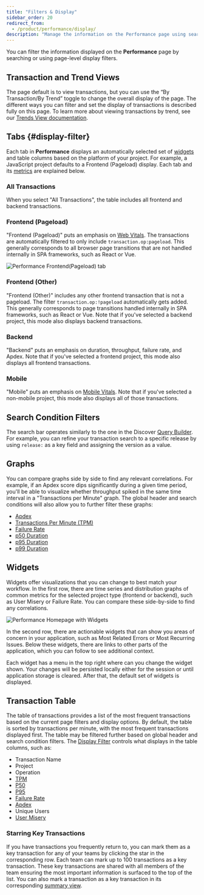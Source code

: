 ```yaml
---
title: "Filters & Display"
sidebar_order: 20
redirect_from:
  - /product/performance/display/
description: "Manage the information on the Performance page using search or page-level display filters to quickly identify performance issues."
---
```


You can filter the information displayed on the **Performance** page by searching or using page-level display filters.

## Transaction and Trend Views

The page default is to view transactions, but you can use the “By Transaction/By Trend” toggle to change the overall display of the page. The different ways you can filter and set the display of transactions is described fully on this page. To learn more about viewing transactions by trend, see our [Trends View documentation](/product/performance/trends/).

## Tabs {#display-filter}

Each tab in **Performance** displays an automatically selected set of [widgets](#widgets) and table columns based on the platform of your project. For example, a JavaScript project defaults to a Frontend (Pageload) display. Each tab and its [metrics](/product/performance/metrics/) are explained below.

### All Transactions

When you select "All Transactions", the table includes all frontend and backend transactions.

<!-- ![Performance Homepage with Display: All](00_performance_landing.png) -->

### Frontend (Pageload)

"Frontend (Pageload)" puts an emphasis on [Web Vitals](/product/performance/web-vitals/). The transactions are automatically filtered to only include `transaction.op:pageload`. This generally corresponds to all browser page transitions that are not handled internally in SPA frameworks, such as React or Vue.

![Performance Frontend(Pageload) tab](performance-landing-widgets.png)

### Frontend (Other)

"Frontend (Other)" includes any other frontend transaction that is not a pageload. The filter `transaction.op:!pageload` automatically gets added. This generally corresponds to page transitions handled internally in SPA frameworks, such as React or Vue. Note that if you've selected a backend project, this mode also displays backend transactions.

### Backend

"Backend" puts an emphasis on duration, throughput, failure rate, and Apdex. Note that if you've selected a frontend project, this mode also displays all frontend transactions.

<!-- ![Performance Homepage with Display: Backend](02_performance_landing.png) -->

### Mobile

"Mobile" puts an emphasis on [Mobile Vitals](/product/performance/mobile-vitals/). Note that if you've selected a non-mobile project, this mode also displays all of those transactions.

<!-- ![Performance Homepage with Display: Mobile](mobile-vitals.png) -->

## Search Condition Filters

The search bar operates similarly to the one in the Discover [Query Builder](/product/discover-queries/query-builder/#filter-by-search-conditions). For example, you can refine your transaction search to a specific release by using `release:` as a key field and assigning the version as a value.

## Graphs

You can compare graphs side by side to find any relevant correlations. For example, if an Apdex score dips significantly during a given time period, you'll be able to visualize whether throughput spiked in the same time interval in a "Transactions per Minute" graph. The global header and search conditions will also allow you to further filter these graphs:

- [Apdex](/product/performance/metrics/#apdex)
- [Transactions Per Minute (TPM)](/product/performance/metrics/#throughput-total-tpm-tps)
- [Failure Rate](/product/performance/metrics/#failure-rate)
- [p50 Duration](/product/performance/metrics/#p50-threshold)
- [p95 Duration](/product/performance/metrics/#p95-threshold)
- [p99 Duration](/product/performance/metrics/#p99-threshold)

## Widgets

Widgets offer visualizations that you can change to best match your workflow. In the first row, there are time series and distribution graphs of common metrics for the selected project type (frontend or backend), such as User Misery or Failure Rate. You can compare these side-by-side to find any correlations.

![Performance Homepage with Widgets](performance-landing-widgets.png)

In the second row, there are actionable widgets that can show you areas of concern in your application, such as Most Related Errors or Most Recurring Issues. Below these widgets, there are links to other parts of the application, which you can follow to see additional context.

Each widget has a menu in the top right where can you change the widget shown. Your changes will be persisted locally either for the session or until application storage is cleared. After that, the default set of widgets is displayed.

## Transaction Table

The table of transactions provides a list of the most frequent transactions based on the current page filters and display options. By default, the table is sorted by transactions per minute, with the most frequent transactions displayed first. The table may be filtered further based on global header and search condition filters.
The [Display Filter](#display-filter) controls what displays in the table columns, such as:

- Transaction Name
- Project
- Operation
- [TPM](/product/performance/metrics/#throughput-total-tpm-tps)
- [P50](/product/performance/metrics/#average-transaction-duration)
- [P95](/product/performance/metrics/#p95-threshold)
- [Failure Rate](/product/performance/metrics/#failure-rate)
- [Apdex](/product/performance/metrics/#apdex)
- Unique Users
- [User Misery](/product/performance/metrics/#user-misery)

### Starring Key Transactions

If you have transactions you frequently return to, you can mark them as a key transaction for any of your teams by clicking the star in the corresponding row. Each team can mark up to 100 transactions as a key transaction. These key transactions are shared with all members of the team ensuring the most important information is surfaced to the top of the list. You can also mark a transaction as a key transaction in its corresponding [summary view](/product/performance/transaction-summary/#starring-key-transactions).
